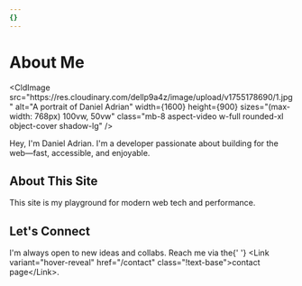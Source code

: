 ```yaml
---
{}
---
```


# About Me

\<CldImage
src="https\://res.cloudinary.com/dellp9a4z/image/upload/v1755178690/1.jpg"
alt="A portrait of Daniel Adrian"
width=\{1600}
height=\{900}
sizes="(max-width: 768px) 100vw, 50vw"
class="mb-8 aspect-video w-full rounded-xl object-cover shadow-lg"
/>

Hey, I'm Daniel Adrian. I'm a developer passionate about building for the web—fast, accessible, and enjoyable.

## About This Site

This site is my playground for modern web tech and performance.

## Let's Connect

I'm always open to new ideas and collabs. Reach me via the\{' '}
\<Link variant="hover-reveal" href="/contact" class="!text-base">contact page\</Link>.
